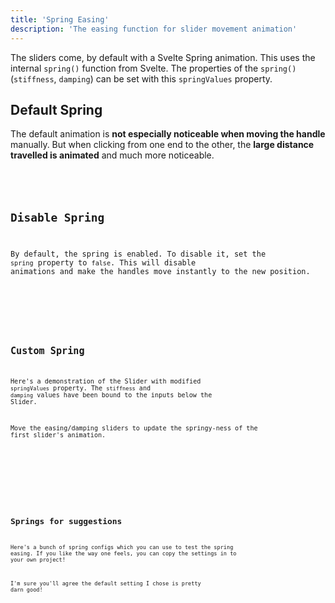 ```yaml
---
title: 'Spring Easing'
description: 'The easing function for slider movement animation'
---
```








The sliders come, by default with a Svelte Spring animation. This uses the internal
`spring()` function from Svelte. The properties of the `spring()` (`stiffness`, `damping`)
can be set with this `springValues` property.


## Default Spring

The default animation is **not especially noticeable when moving the handle** manually. But when
clicking from one end to the other, the **large distance travelled is animated** and much
more noticeable.

<Demo name="The default spring" client:visible>
  <DefaultEasing client:visible />
  <Code slot="svelte" code={cleanImport(DefaultEasingRaw)} lang="svelte" />
</Demo>



## Disable Spring

By default, the spring is enabled. To disable it, set the `spring` property to `false`.
This will disable animations and make the handles move instantly to the new position.

<Demo name="Disable Spring" client:visible>
  <DisabledEasing client:visible />
  <Code slot="svelte" code={cleanImport(DisabledEasingRaw)} lang="svelte" />
</Demo>



## Custom Spring

Here's a demonstration of the Slider with modified `springValues` property. 
The `stiffness` and `damping` values have been bound to the inputs below the Slider.

Move the easing/damping sliders to update the springy-ness of the first slider's
animation.

<Demo name="Customised Spring Easing" client:visible>
  <VariableEasing client:visible />
</Demo>

<Demo name="Customised Spring Easing" client:visible>
  <Code slot="svelte" code="<RangeSlider spring={true} springValues={{ stiffness: 0.15, damping: 0.4 }} />" lang="svelte" />
</Demo>



## Springs for suggestions

Here's a bunch of spring configs which you can use to test the spring easing.
If you like the way one feels, you can copy the settings in to your own
project!

<Info>I'm sure you'll agree the default setting I chose is pretty darn good!</Info>

<Demo name="Springs for suggestions" client:visible>
  <Suggestions client:visible />
</Demo>